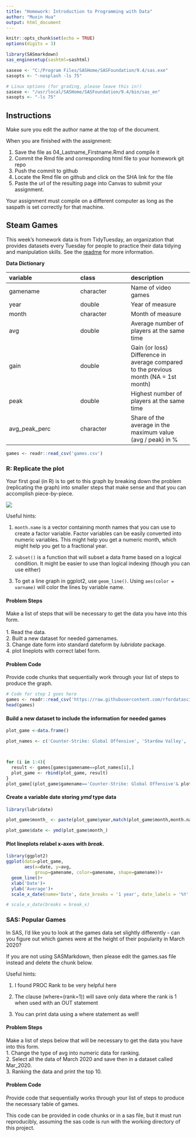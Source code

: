 ```yaml
---
title: "Homework: Introduction to Programming with Data"
author: "Muxin Hua"
output: html_document
---
```


```r
knitr::opts_chunk$set(echo = TRUE)
options(digits = 3)
```

```r

library(SASmarkdown)
sas_enginesetup(sashtml=sashtml)

sasexe <- "C:/Program Files/SASHome/SASFoundation/9.4/sas.exe"
sasopts <- "-nosplash -ls 75"

# Linux options (for grading, please leave this in!)
sasexe <- "/usr/local/SASHome/SASFoundation/9.4/bin/sas_en"
sasopts <- "-ls 75"
```

## Instructions

Make sure you edit the author name at the top of the document. 

When you are finished with the assignment: 

1. Save the file as 04_Lastname_Firstname.Rmd and compile it
2. Commit the Rmd file and corresponding html file to your homework git repo
3. Push the commit to github
4. Locate the Rmd file on github and click on the SHA link for the file
5. Paste the url of the resulting page into Canvas to submit your assignment.

Your assignment must compile on a different computer as long as the saspath is set correctly for that machine.

## Steam Games

This week's homework data is from TidyTuesday, an organization that provides datasets every Tuesday for people to practice their data tidying and manipulation skills. See the [readme](https://github.com/rfordatascience/tidytuesday/blob/master/data/2021/2021-03-16/readme.md) for more information.

**Data Dictionary**

|variable      |class     |description |
|:-------------|:---------|:-----------|
|gamename      |character | Name of video games |
|year          |double    | Year of measure |
|month         |character | Month of measure |
|avg           |double    | Average number of players at the same time|
|gain          |double    | Gain (or loss) Difference in average compared to the previous month (NA = 1st month) |
|peak          |double    | Highest number of players at the same time |
|avg_peak_perc |character | Share of the average in the maximum value (avg / peak) in % |

```r
games <- readr::read_csv('games.csv')
```

### R: Replicate the plot

Your first goal (in R) is to get to this graph by breaking down the problem (replicating the graph) into smaller steps that make sense and that you can accomplish piece-by-piece.

![](target-plot.png)

Useful hints:

1. `month.name` is a vector containing month names that you can use to create a factor variable. Factor variables can be easily converted into numeric variables. This might help you get a numeric month, which might help you get to a fractional year.

2. `subset()` is a function that will subset a data frame based on a logical condition. It might be easier to use than logical indexing (though you can use either)

3. To get a line graph in ggplot2, use `geom_line()`. Using `aes(color = varname)` will color the lines by variable name.


#### Problem Steps

Make a list of steps that will be necessary to get the data you have into this form.    
<br/>
1. Read the data.  
2. Built a new dataset for needed gamenames.    
3. Change date form into standard dateform by *lubridate* package.  
4. plot lineplots with correct label form.  


#### Problem Code
Provide code chunks that sequentially work through your list of steps to produce the graph.

```r
# Code for step 1 goes here
games <- readr::read_csv('https://raw.githubusercontent.com/rfordatascience/tidytuesday/master/data/2021/2021-03-16/games.csv')
head(games)
```
#### Build a new dataset to include the information for needed games
```r
plot_game <-data.frame()

plot_names <- c('Counter-Strike: Global Offensive', 'Stardew Valley', 'Tabletop Simulator', 'Team Fortress 2')



for (i in 1:4){
  result <- games[games$gamename==plot_names[i],]
  plot_game <- rbind(plot_game, result)
}
plot_game[(plot_game$gamename=='Counter-Strike: Global Offensive'& plot_game$year==2021),]

```
#### Create a variable **date** storing *ymd* type data
```r
library(lubridate)

plot_game$month_ <- paste(plot_game$year,match(plot_game$month,month.name),'01')

plot_game$date <- ymd(plot_game$month_)
```
#### Plot lineplots relabel x-axes with *break*.
```r
library(ggplot2)
ggplot(data=plot_game,
       aes(x=date, y=avg,
           group=gamename, color=gamename, shape=gamename))+
  geom_line()+
  xlab('Date')+
  ylab('Average')+
  scale_x_date(name='Date', date_breaks = '1 year', date_labels = '%Y', date_minor_breaks = '1 year', expand = c(0,0))

# scale_x_date(breaks = break_x)
```







### SAS: Popular Games

In SAS, I'd like you to look at the games data set slightly differently - can you figure out which games were at the height of their popularity in March 2020?

If you are not using SASMarkdown, then please edit the games.sas file instead and delete the chunk below.


Useful hints: 

1. I found PROC Rank to be very helpful here

2. The clause (where=(rank=1)) will save only data where the rank is 1 when used with an OUT statement

3. You can print data using a where statement as well!



#### Problem Steps
Make a list of steps below that will be necessary to get the data you have into this form.    
1. Change the type of avg into numeric data for ranking.  
2. Select all the data of March 2020 and save then in a dataset called Mar_2020.  
3. Ranking the data and print the top 10.  

#### Problem Code
Provide code that sequentially works through your list of steps to produce the necessary table of games. 

This code can be provided in code chunks or in a sas file, but it must run reproducibly, assuming the sas code is run with the working directory of this project.


